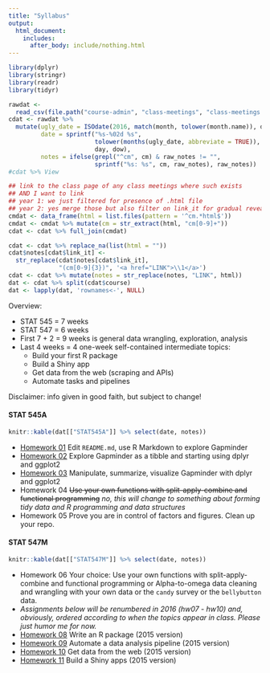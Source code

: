 ```yaml
---
title: "Syllabus"
output:
  html_document:
    includes:
      after_body: include/nothing.html
---
```


```r
library(dplyr)
library(stringr)
library(readr)
library(tidyr)

rawdat <-
  read_csv(file.path("course-admin", "class-meetings", "class-meetings.csv"))
cdat <- rawdat %>%
  mutate(ugly_date = ISOdate(2016, match(month, tolower(month.name)), day),
         date = sprintf("%s-%02d %s",
                        tolower(months(ugly_date, abbreviate = TRUE)),
                        day, dow),
         notes = ifelse(grepl("^cm", cm) & raw_notes != "",
                        sprintf("%s: %s", cm, raw_notes), raw_notes))
#cdat %>% View

## link to the class page of any class meetings where such exists
## AND I want to link
## year 1: we just filtered for presence of .html file
## year 2: yes merge those but also filter on link_it for gradual reveal
cmdat <- data_frame(html = list.files(pattern = '^cm.*html$'))
cmdat <- cmdat %>% mutate(cm = str_extract(html, "cm[0-9]+"))
cdat <- cdat %>% full_join(cmdat)

cdat <- cdat %>% replace_na(list(html = ""))
cdat$notes[cdat$link_it] <-
  str_replace(cdat$notes[cdat$link_it],
              "(cm[0-9]{3})", '<a href="LINK">\\1</a>')
cdat <- cdat %>% mutate(notes = str_replace(notes, "LINK", html))
dat <- cdat %>% split(cdat$course)
dat <- lapply(dat, 'rownames<-', NULL)
```

Overview:

  * STAT 545 = 7 weeks
  * STAT 547 = 6 weeks
  * First 7 + 2 = 9 weeks is general data wrangling, exploration, analysis
  * Last 4 weeks = 4 one-week self-contained intermediate topics:
    - Build your first R package
    - Build a Shiny app
    - Get data from the web (scraping and APIs)
    - Automate tasks and pipelines

Disclaimer: info given in good faith, but subject to change!

<!-- unholy hack to make following two tables less wide and the same wide -->
<style type="text/css">
table {
   max-width: 50%;
}
</style>

#### STAT 545A

```r
knitr::kable(dat[["STAT545A"]] %>% select(date, notes))
```

  * [Homework 01](hw01_edit-README.html) Edit `README.md`, use R Markdown to explore Gapminder
  * [Homework 02](hw02_explore-gapminder-dplyr.html) Explore Gapminder as a tibble and starting using dplyr and ggplot2
  * [Homework 03](hw03_dplyr-and-more-ggplot2.html) Manipulate, summarize, visualize Gapminder with dplyr and ggplot2
  * Homework 04 ~~Use your own functions with split-apply-combine and functional programming~~ *no, this will change to something about forming tidy data and R programming and data structures*
  * Homework 05 Prove you are in control of factors and figures. Clean up your repo.

#### STAT 547M

```r
knitr::kable(dat[["STAT547M"]] %>% select(date, notes))
```

  * Homework 06 Your choice: Use your own functions with split-apply-combine and functional programming or Alpha-to-omega data cleaning and wrangling with your own data or the `candy` survey or the `bellybutton` data.
  * *Assignments below will be renumbered in 2016 (hw07 - hw10) and, obviously, ordered according to when the topics appear in class. Please just humor me for now.*
  * [Homework 08](hw08_package.html) Write an R package (2015 version)
  * [Homework 09](hw09_automation.html) Automate a data analysis pipeline (2015 version)
  * [Homework 10](hw10_data-from-web.html) Get data from the web (2015 version)
  * [Homework 11](hw11_shiny.html) Build a Shiny apps (2015 version)

